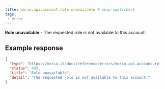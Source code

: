 ```yaml
---
title: morio.api.account.role.unavailable # skip-spellcheck
tags:
 - error
---
```



<!-- MORIO_AUTO_GENERATED_CONTENT_STARTS - Manual changes made below will be overwritten skip-spellcheck -->
__Role unavailable__ - The requested role is not available to this account.
<!-- MORIO_AUTO_GENERATED_CONTENT_ENDS - Manual changes made above will be overwritten skip-spellcheck -->


<!-- MORIO_AUTO_GENERATED_CONTENT_STARTS - Manual changes made below will be overwritten skip-spellcheck -->
## Example response

```json
{
  "type": "https://morio.it/docs/reference/errors/morio.api.account.role.unavailable",
  "status": 403,
  "title": "Role unavailable",
  "detail": "The requested role is not available to this account."
}
```
<!-- MORIO_AUTO_GENERATED_CONTENT_ENDS - Manual changes made above will be overwritten skip-spellcheck -->
